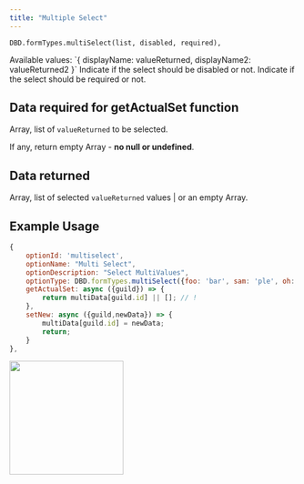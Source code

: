 ```yaml
---
title: "Multiple Select"
---
```


```
DBD.formTypes.multiSelect(list, disabled, required),
```

<ParamField path="list" type="object" required>
    Available values: `{ displayName: valueReturned, displayName2: valueReturned2 }`
</ParamField>

<ParamField path="disabled" type="boolean" required>
  Indicate if the select should be disabled or not.
</ParamField>

<ParamField path="required" type="boolean" required>
  Indicate if the select should be required or not.
</ParamField>

## Data required for getActualSet function

Array, list of `valueReturned` to be selected.

<Important> If any, return empty Array - **no null or undefined**.</Important>

## Data returned

Array, list of selected `valueReturned` values | or an empty Array.

## Example Usage

```javascript
{
    optionId: 'multiselect',
    optionName: "Multi Select",
    optionDescription: "Select MultiValues",
    optionType: DBD.formTypes.multiSelect({foo: 'bar', sam: 'ple', oh: 'oh', boo: 'oob'}, false, true),
    getActualSet: async ({guild}) => {
        return multiData[guild.id] || []; // !
    },
    setNew: async ({guild,newData}) => {
        multiData[guild.id] = newData;
        return;
    }
},
```

<img height="200" src="/images/formtypes/dbd-multiselect.png" />
